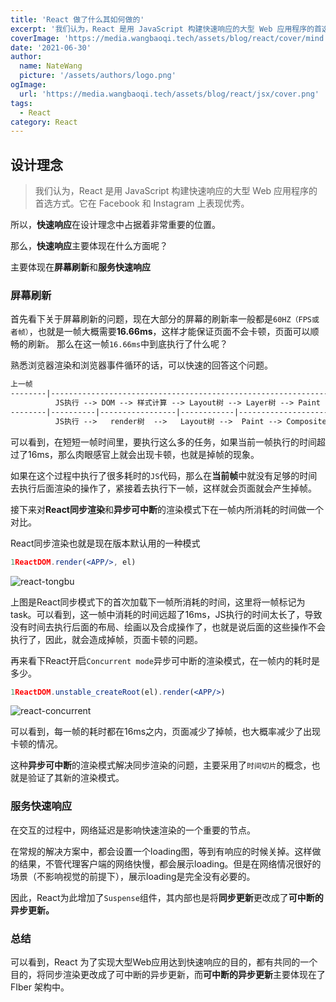 ```yaml
---
title: 'React 做了什么其如何做的'
excerpt: '我们认为，React 是用 JavaScript 构建快速响应的大型 Web 应用程序的首选方式。它在 Facebook 和 Instagram 上表现优秀。'
coverImage: 'https://media.wangbaoqi.tech/assets/blog/react/cover/mind.webp'
date: '2021-06-30'
author:
  name: NateWang
  picture: '/assets/authors/logo.png'
ogImage:
  url: 'https://media.wangbaoqi.tech/assets/blog/react/jsx/cover.png'
tags:
  - React
category: React
---
```


## 设计理念


> 我们认为，React 是用 JavaScript 构建快速响应的大型 Web 应用程序的首选方式。它在 Facebook 和 Instagram 上表现优秀。

所以，**快速响应**在设计理念中占据着非常重要的位置。

那么，**快速响应**主要体现在什么方面呢？

主要体现在**屏幕刷新**和**服务快速响应**

### 屏幕刷新

首先看下关于屏幕刷新的问题，现在大部分的屏幕的刷新率一般都是`60HZ（FPS或者帧）`，也就是一帧大概需要**16.66ms**，这样才能保证页面不会卡顿，页面可以顺畅的刷新。 那么在这一帧`16.66ms`中到底执行了什么呢？

熟悉浏览器渲染和浏览器事件循环的话，可以快速的回答这个问题。

```md
上一帧                                                                     下一帧
--------|---------------------------------------------------------------|---------
          JS执行 --> DOM --> 样式计算 --> Layout树 --> Layer树 --> Paint
--------|----------|-----------------|------------|---------------------|---------
          JS执行 -->   render树  -->   Layout树 -->  Paint --> Composite
```

可以看到，在短短一帧时间里，要执行这么多的任务，如果当前一帧执行的时间超过了16ms，那么肉眼感官上就会出现卡顿，也就是掉帧的现象。

如果在这个过程中执行了很多耗时的`JS`代码，那么在**当前帧**中就没有足够的时间去执行后面渲染的操作了，紧接着去执行下一帧，这样就会页面就会产生掉帧。

接下来对**React同步渲染**和**异步可中断**的渲染模式下在一帧内所消耗的时间做一个对比。

React同步渲染也就是现在版本默认用的一种模式

```jsx
1ReactDOM.render(<APP/>, el)
```

![react-tongbu](https://media.wangbaoqi.tech/assets/blog/react/render/react-tongbu.webp)


上图是React同步模式下的首次加载下一帧所消耗的时间，这里将一帧标记为task。可以看到，这一帧中消耗的时间远超了16ms，JS执行的时间太长了，导致没有时间去执行后面的布局、绘画以及合成操作了，也就是说后面的这些操作不会执行了，因此，就会造成掉帧，页面卡顿的问题。

再来看下React开启`Concurrent mode`异步可中断的渲染模式，在一帧内的耗时是多少。

```jsx
1ReactDOM.unstable_createRoot(el).render(<APP/>)
```
![react-concurrent](https://media.wangbaoqi.tech/assets/blog/react/render/react-concurrent.webp)

可以看到，每一帧的耗时都在16ms之内，页面减少了掉帧，也大概率减少了出现卡顿的情况。

这种**异步可中断**的渲染模式解决同步渲染的问题，主要采用了`时间切片`的概念，也就是验证了其新的渲染模式。

### 服务快速响应

在交互的过程中，网络延迟是影响快速渲染的一个重要的节点。

在常规的解决方案中，都会设置一个loading图，等到有响应的时候关掉。这样做的结果，不管代理客户端的网络快慢，都会展示loading。但是在网络情况很好的场景（不影响视觉的前提下），展示loading是完全没有必要的。

因此，React为此增加了`Suspense`组件，其内部也是将**同步更新**更改成了**可中断的异步更新。**

### 总结

可以看到，React 为了实现大型Web应用达到快速响应的目的，都有共同的一个目的，将同步渲染更改成了可中断的异步更新，而**可中断的异步更新**主要体现在了FIber 架构中。

